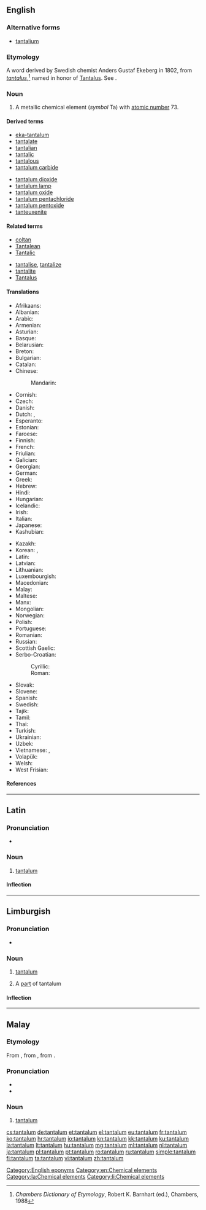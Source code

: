 ==English==
{{elements|Ta|hafnium|Hf|tungsten|W}}

===Alternative forms===
* [[tantalium]] {{qualifier|obsolete}}

===Etymology===
A {{etyl|NL.|en}} word derived by Swedish chemist Anders Gustaf Ekeberg in 1802, from {{etyl|la|en}} ''[[tantalus]]'',<ref>''Chambers Dictionary of Etymology'', Robert K. Barnhart (ed.), Chambers, 1988</ref> named in honor of [[w:Tantalus|Tantalus]]. See {{term|-ium|lang=en}}.

===Noun===
{{en-noun|~}}
{{wikipedia}}

# A metallic chemical element (''symbol'' Ta) with [[atomic number]] 73.

====Derived terms====
{{der-top}}
* [[eka-tantalum]]
* [[tantalate]]
* [[tantalian]]
* [[tantalic]]
* [[tantalous]]
* [[tantalum carbide]]
{{der-mid}}
* [[tantalum dioxide]]
* [[tantalum lamp]]
* [[tantalum oxide]]
* [[tantalum pentachloride]]
* [[tantalum pentoxide]]
* [[tanteuxenite]]
{{der-bottom}}

====Related terms====
{{rel-top}}
* [[coltan]]
* [[Tantalean]]
* [[Tantalic]]
{{rel-mid}}
* [[tantalise]], [[tantalize]]
* [[tantalite]]
* [[Tantalus]]
{{rel-bottom}}

====Translations====
{{trans-top|A metallic chemical element with an atomic number of 73.}}
* Afrikaans: {{t|af|tantaal}}
* Albanian: {{t|sq|tantal}}
* Arabic: {{t|ar|تنتالم|tr=tantālum|m}}
* Armenian: {{t|hy|տանտալ}}
* Asturian: {{t|ast|tántalu|m}}
* Basque: {{t|eu|tantalioa}}
* Belarusian: {{t|be|тантал|m|tr=tantál}}
* Breton: {{t|br|tantal}}
* Bulgarian: {{t|bg|тантал|m|tr=tantál}}
* Catalan: {{t|ca|tàntal|m}}
* Chinese:
*: Mandarin: {{t+|cmn|鉭|tr=dàn}}
* Cornish: {{t|kw|tantalum}}
* Czech: {{t+|cs|tantal}}
* Danish: {{t|da|tantal}}
* Dutch: {{t+|nl|tantaal|n}}, {{t+|nl|tantalium|n}}
* Esperanto: {{t|eo|tantalo}}
* Estonian: {{t|et|tantaal}}
* Faroese: {{t|fo|tantal}}
* Finnish: {{t+|fi|tantaali}}
* French: {{t+|fr|tantale|m}}
* Friulian: {{t|fur|tantali}}
* Galician: {{t+|gl|tántalo|m}}
* Georgian: {{t|ka|ტანტალი}}
* German: {{t+|de|Tantal|n}}
* Greek: {{t+|el|ταντάλιο|n}}
* Hebrew: {{t+|he|טנטלום|tr=tantálum}}
* Hindi: {{t|hi|सहातु|tr=sahaatu|sc=Deva}}
* Hungarian: {{t+|hu|tantál}}
* Icelandic: {{t+|is|tantal}}
* Irish: {{t|ga|tantalam}}
* Italian: {{t+|it|tantalio|m}}
* Japanese: {{t+|ja|タンタル|tr=tantaru}}
* Kashubian: {{t|csb|tantôl}}
{{trans-mid}}
* Kazakh: {{t|kk|тантал|tr=tantal|sc=Cyrl}}
* Korean: {{t+|ko|탄탈|tr=tantal}}, {{t|ko|탄탈룸|tr=tantallum}}
* Latin: {{t|la|tantalium}}
* Latvian: {{t|lv|tantals}}
* Lithuanian: {{t+|lt|tantalas}}
* Luxembourgish: {{t|lb|Tantal}}
* Macedonian: {{t|mk|тантал|tr=tantál|m}}
* Malay: {{t|ms|tantalum}}
* Maltese: {{t|mt|tantalju}}
* Manx: {{t|gv|tantalum}}
* Mongolian: {{t|mn|тантал|tr=tantal|sc=Cyrl}}
* Norwegian: {{t|no|tantal}}
* Polish: {{t+|pl|tantal|m}}
* Portuguese: {{t+|pt|tântalo|m}}
* Romanian: {{t+|ro|tantal|n}}
* Russian: {{t+|ru|тантал|m|tr=tantál}}
* Scottish Gaelic: {{t|gd|tantalam}}
* Serbo-Croatian:
*: Cyrillic: {{t|sh|тантал|m|sc=Cyrl}}
*: Roman: {{t+|sh|tantal|m}}
* Slovak: {{t|sk|tantal}}
* Slovene: {{t+|sl|tantal}}
* Spanish: {{t+|es|tántalo|m}}
* Swedish: {{t+|sv|tantal}}
* Tajik: {{t|tg|tantal}}
* Tamil: {{t|ta|தந்தாலம்|tr=tantālam}}
* Thai: {{t|th|แทนทาลัม|tr=thaentālam}}
* Turkish: {{t+|tr|tantal}}
* Ukrainian: {{t|uk|тантал|m|tr=tantál}}
* Uzbek: {{t|uz|тантал|tr=tantal|sc=Cyrl}}
* Vietnamese: {{t|vi|tantali}}, {{t|vi|tantan}}
* Volapük: {{t+|vo|tantalin}}
* Welsh: {{t+|cy|tantalwm}}
* West Frisian: {{t|fy|tantaal}}
{{trans-bottom}}

====References====
<references/>

[[Category:English eponyms]]
[[Category:en:Chemical elements]]

----

==Latin==
{{wikipedia|lang=la}}

===Pronunciation===
* {{la-pronunc|tantalum}}

===Noun===
{{la-noun|tantalum|tantali|tantalī|n|second}}

#[[Latin|tantalum]]

====Inflection====
{{la-decl-2nd-N|tantal}}

[[Category:la:Chemical elements]]

----

==Limburgish==

===Pronunciation===
* {{IPA|[tɑ˧nˈʃaː˨lɔ˧m]|lang=li}}

===Noun===
{{li-noun|g=n}}

# {{context|uncountable|lang=li}} [[tantalum#English|tantalum]]
# A [[part]] of tantalum

====Inflection====
{{li-decl-noun-um|tantal}}

[[Category:li:Chemical elements]]

----

==Malay==
{{wikipedia|lang=ms}}
{{elements|Ta|hafnium|Hf|tungsten|W|lang=ms}}

===Etymology===
From {{etyl|en|ms}} {{term|tantalum|lang=en}}, from {{etyl|NL.|ms}}, from {{etyl|la|ms}} {{term|tantalus|lang=la}}.

===Pronunciation===
* {{IPA|[tantalom]|[tantaləm]|[tɛntələm]|lang=ms}}
* {{rhymes|alom|lom|om|lang=ms}}

===Noun===
{{head|ms|noun}}

# [[#English|tantalum]] {{gloss|chemical element}}

[[cs:tantalum]]
[[de:tantalum]]
[[et:tantalum]]
[[el:tantalum]]
[[eu:tantalum]]
[[fr:tantalum]]
[[ko:tantalum]]
[[hr:tantalum]]
[[io:tantalum]]
[[kn:tantalum]]
[[kk:tantalum]]
[[ku:tantalum]]
[[la:tantalum]]
[[lt:tantalum]]
[[hu:tantalum]]
[[mg:tantalum]]
[[ml:tantalum]]
[[nl:tantalum]]
[[ja:tantalum]]
[[pl:tantalum]]
[[pt:tantalum]]
[[ro:tantalum]]
[[ru:tantalum]]
[[simple:tantalum]]
[[fi:tantalum]]
[[ta:tantalum]]
[[vi:tantalum]]
[[zh:tantalum]]